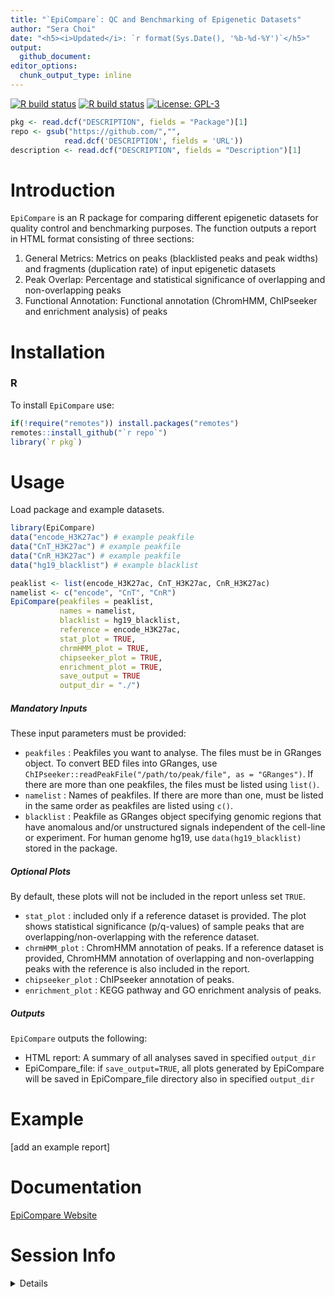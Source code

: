 ```yaml
---
title: "`EpiCompare`: QC and Benchmarking of Epigenetic Datasets"
author: "Sera Choi"
date: "<h5><i>Updated</i>: `r format(Sys.Date(), '%b-%d-%Y')`</h5>"
output: 
  github_document:
editor_options:
  chunk_output_type: inline
---
```


<!-- badges: start -->
<!-- badger::badge_codecov() -->
<!-- copied from MungeSumstats README.Rmd -->
<!-- badger::badge_lifecycle("stable", "green") -->
<!-- badger::badge_last_commit()  -->
<!-- badger::badge_license() -->
[![R build status](https://github.com/neurogenomics/EpiCompare/workflows/R-CMD-check-bioc/badge.svg)](https://github.com/neurogenomics/EpiCompare/actions) 
[![R build status](https://github.com/neurogenomics/EpiCompare/workflows/DockerHub/badge.svg)](https://github.com/neurogenomics/EpiCompare/actions) 
[![License: GPL-3](https://img.shields.io/badge/license-GPL--3-blue.svg)](https://cran.r-project.org/web/licenses/GPL-3)
<!-- badges: end --> 

```r
pkg <- read.dcf("DESCRIPTION", fields = "Package")[1]
repo <- gsub("https://github.com/","",
            read.dcf('DESCRIPTION', fields = 'URL')) 
description <- read.dcf("DESCRIPTION", fields = "Description")[1]
```

# Introduction 

`EpiCompare` is an R package for comparing different epigenetic datasets for quality control and benchmarking purposes. The function outputs a report in HTML format consisting of three sections:

1. General Metrics: Metrics on peaks (blacklisted peaks and peak widths) and fragments (duplication rate) of input epigenetic datasets 
2. Peak Overlap: Percentage and statistical significance of overlapping and non-overlapping peaks 
3. Functional Annotation: Functional annotation (ChromHMM, ChIPseeker and enrichment analysis) of peaks 

# Installation 

### R

To install `EpiCompare` use:

```R
if(!require("remotes")) install.packages("remotes")
remotes::install_github("`r repo`")
library(`r pkg`)
```

# Usage 

Load package and example datasets.

```r
library(EpiCompare)
data("encode_H3K27ac") # example peakfile
data("CnT_H3K27ac") # example peakfile
data("CnR_H3K27ac") # example peakfile
data("hg19_blacklist") # example blacklist 
```

```R
peaklist <- list(encode_H3K27ac, CnT_H3K27ac, CnR_H3K27ac) 
namelist <- c("encode", "CnT", "CnR")
EpiCompare(peakfiles = peaklist,
           names = namelist,
           blacklist = hg19_blacklist,
           reference = encode_H3K27ac,
           stat_plot = TRUE,
           chrmHMM_plot = TRUE,
           chipseeker_plot = TRUE,
           enrichment_plot = TRUE,
           save_output = TRUE
           output_dir = "./")
```

##### Mandatory Inputs 

These input parameters must be provided: 

* `peakfiles` : Peakfiles you want to analyse. The files must be in GRanges object. To convert BED files into 
GRanges, use `ChIPseeker::readPeakFile("/path/to/peak/file", as = "GRanges")`. If there are more than one peakfiles, the files must be listed using `list()`. 
* `namelist` : Names of peakfiles. If there are more than one, must be listed in the same order as peakfiles are listed using `c()`.
* `blacklist` : Peakfile as GRanges object specifying genomic regions that have anomalous and/or unstructured signals independent of the cell-line or experiment. For human genome hg19, use `data(hg19_blacklist)` stored in the package.

##### Optional Plots 

By default, these plots will not be included in the report unless set `TRUE`. 

* `stat_plot` : included only if a reference dataset is provided. The plot shows statistical significance (p/q-values) of sample peaks that are overlapping/non-overlapping with the reference dataset. 
* `chrmHMM_plot` : ChromHMM annotation of peaks. If a reference dataset is provided, ChromHMM annotation of overlapping and non-overlapping peaks with the reference is also included in the report. 
* `chipseeker_plot` : ChIPseeker annotation of peaks.
* `enrichment_plot` : KEGG pathway and GO enrichment analysis of peaks. 

##### Outputs 

`EpiCompare` outputs the following:

* HTML report: A summary of all analyses saved in specified `output_dir`
* EpiCompare_file: if `save_output=TRUE`, all plots generated by EpiCompare will be saved in EpiCompare_file directory also in specified `output_dir`

# Example 

[add an example report]


# Documentation

[EpiCompare Website](https://neurogenomics.github.io/EpiCompare)

# Session Info

<details>

```r
utils::sessionInfo()
```

</details>














